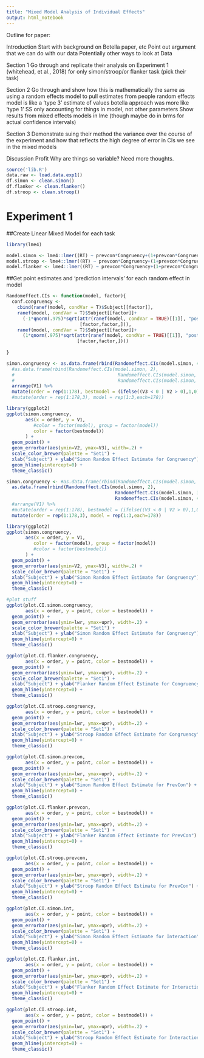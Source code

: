 ```yaml
---
title: "Mixed Model Analysis of Individual Effects"
output: html_notebook
---
```


Outline for paper:

Introduction 
Start with background on Botella paper, etc
Point out argument that we can do with our data
Potentially other ways to look at Data

Section 1
Go through and replicate their analysis on Experiment 1 (whitehead, et al., 2018) for only simon/stroop/or flanker task (pick their task)

Section 2
Go through and show how this is mathematically the same as using a random effects model to pull estimates from people
  random effects model is like a 'type 3' estimate of values
  botella approach was more like 'type 1' SS only accounting for things in model, not other parameters
Show results from mixed effects models in lme (though maybe do in brms for actual confidence intervals)

Section 3
Demonstrate suing their method the variance over the course of the experiment and how that reflects the high degree of error in CIs we see in the mixed models

Discussion
Profit
Why are things so variable? Need more thoughts.

```r
source('lib.R')
data.raw <- load.data.exp1()
df.simon <- clean.simon()
df.flanker <- clean.flanker()
df.stroop <- clean.stroop()
```

# Experiment 1
##Create Linear Mixed Model for each task
```r
library(lme4)

model.simon <- lme4::lmer((RT) ~ prevcon*Congruency+(1+prevcon*Congruency|Subject), data = df.simon)
model.stroop <- lme4::lmer((RT) ~ prevcon*Congruency+(1+prevcon*Congruency|Subject), data = df.stroop)
model.flanker <- lme4::lmer((RT) ~ prevcon*Congruency+(1+prevcon*Congruency|Subject), data = df.flanker)

```

##Get point estimates and 'prediction intervals' for each random effect in model
```r
Randomeffect.CIs <- function(model, factor){
  conf.congruency <- 
    cbind(ranef(model, condVar = T)$Subject[[factor]],
    ranef(model, condVar = T)$Subject[[factor]]+
      (-1*qnorm(.975)*sqrt(attr(ranef(model, condVar = TRUE)[[1]], "postVar")
                           [factor,factor,])),
    ranef(model, condVar = T)$Subject[[factor]]+
      (1*qnorm(.975)*sqrt(attr(ranef(model, condVar = TRUE)[[1]], "postVar")
                          [factor,factor,])))
                           
}

simon.congruency <- as.data.frame(rbind(Randomeffect.CIs(model.simon, 4))) %>%
  #as.data.frame(rbind(Randomeffect.CIs(model.simon, 2),
  #                                      Randomeffect.CIs(model.simon, 3),
  #                                      Randomeffect.CIs(model.simon, 4))) %>% 
  arrange(V1) %>% 
  mutate(order = rep(1:178), bestmodel = (ifelse((V3 < 0 | V2 > 0),1,0)))
  #mutate(order = rep(1:178,3), model = rep(1:3,each=178))

library(ggplot2)
ggplot(simon.congruency, 
       aes(x = order, y = V1, 
          #color = factor(model), group = factor(model))
          color = factor(bestmodel))
       ) +
  geom_point() +
  geom_errorbar(aes(ymin=V2, ymax=V3), width=.2) +
  scale_color_brewer(palette = "Set1") +
  xlab("Subject") + ylab("Simon Random Effect Estimate for Congruency") +
  geom_hline(yintercept=0) +
  theme_classic()

```

```r
simon.congruency <- #as.data.frame(rbind(Randomeffect.CIs(model.simon, 4))) %>%
  as.data.frame(rbind(Randomeffect.CIs(model.simon, 2),
                                        Randomeffect.CIs(model.simon, 3),
                                        Randomeffect.CIs(model.simon, 4))) %>% 
  #arrange(V1) %>% 
  #mutate(order = rep(1:178), bestmodel = (ifelse((V3 < 0 | V2 > 0),1,0)))
  mutate(order = rep(1:178,3), model = rep(1:3,each=178))

library(ggplot2)
ggplot(simon.congruency, 
       aes(x = order, y = V1, 
          color = factor(model), group = factor(model))
          #color = factor(bestmodel))
       ) +
  geom_point() +
  geom_errorbar(aes(ymin=V2, ymax=V3), width=.2) +
  scale_color_brewer(palette = "Set1") +
  xlab("Subject") + ylab("Simon Random Effect Estimate for Congruency") +
  geom_hline(yintercept=0) +
  theme_classic()
```

```r
#plot stuff
ggplot(plot.CI.simon.congruency, 
       aes(x = order, y = point, color = bestmodel)) +
  geom_point() +
  geom_errorbar(aes(ymin=lwr, ymax=upr), width=.2) +
  scale_color_brewer(palette = "Set1") +
  xlab("Subject") + ylab("Simon Random Effect Estimate for Congruency") +
  geom_hline(yintercept=0) +
  theme_classic()

ggplot(plot.CI.flanker.congruency, 
       aes(x = order, y = point, color = bestmodel)) +
  geom_point() +
  geom_errorbar(aes(ymin=lwr, ymax=upr), width=.2) +
  scale_color_brewer(palette = "Set1") +
  xlab("Subject") + ylab("Flanker Random Effect Estimate for Congruency") +
  geom_hline(yintercept=0) +
  theme_classic()

ggplot(plot.CI.stroop.congruency, 
       aes(x = order, y = point, color = bestmodel)) +
  geom_point() +
  geom_errorbar(aes(ymin=lwr, ymax=upr), width=.2) +
  scale_color_brewer(palette = "Set1") +
  xlab("Subject") + ylab("Stroop Random Effect Estimate for Congruency") +
  geom_hline(yintercept=0) +
  theme_classic()

ggplot(plot.CI.simon.prevcon, 
       aes(x = order, y = point, color = bestmodel)) +
  geom_point() +
  geom_errorbar(aes(ymin=lwr, ymax=upr), width=.2) +
  scale_color_brewer(palette = "Set1") +
  xlab("Subject") + ylab("Simon Random Effect Estimate for PrevCon") +
  geom_hline(yintercept=0) +
  theme_classic()

ggplot(plot.CI.flanker.prevcon, 
       aes(x = order, y = point, color = bestmodel)) +
  geom_point() +
  geom_errorbar(aes(ymin=lwr, ymax=upr), width=.2) +
  scale_color_brewer(palette = "Set1") +
  xlab("Subject") + ylab("Flanker Random Effect Estimate for PrevCon") +
  geom_hline(yintercept=0) +
  theme_classic()

ggplot(plot.CI.stroop.prevcon, 
       aes(x = order, y = point, color = bestmodel)) +
  geom_point() +
  geom_errorbar(aes(ymin=lwr, ymax=upr), width=.2) +
  scale_color_brewer(palette = "Set1") +
  xlab("Subject") + ylab("Stroop Random Effect Estimate for PrevCon") +
  geom_hline(yintercept=0) +
  theme_classic()

ggplot(plot.CI.simon.int, 
       aes(x = order, y = point, color = bestmodel)) +
  geom_point() +
  geom_errorbar(aes(ymin=lwr, ymax=upr), width=.2) +
  scale_color_brewer(palette = "Set1") +
  xlab("Subject") + ylab("Simon Random Effect Estimate for Interaction") +
  geom_hline(yintercept=0) +
  theme_classic()

ggplot(plot.CI.flanker.int, 
       aes(x = order, y = point, color = bestmodel)) +
  geom_point() +
  geom_errorbar(aes(ymin=lwr, ymax=upr), width=.2) +
  scale_color_brewer(palette = "Set1") +
  xlab("Subject") + ylab("Flanker Random Effect Estimate for Interaction") +
  geom_hline(yintercept=0) +
  theme_classic()

ggplot(plot.CI.stroop.int, 
       aes(x = order, y = point, color = bestmodel)) +
  geom_point() +
  geom_errorbar(aes(ymin=lwr, ymax=upr), width=.2) +
  scale_color_brewer(palette = "Set1") +
  xlab("Subject") + ylab("Stroop Random Effect Estimate for Interaction") +
  geom_hline(yintercept=0) +
  theme_classic()
```

